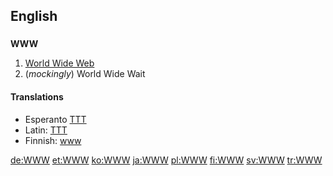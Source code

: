 ==English==
==={{initialism}}===
'''WWW'''

#[[World Wide Web]]
#(''mockingly'') World Wide Wait

====Translations====
* Esperanto [[TTT]]
* Latin: [[TTT]]
* Finnish: [[www]]

[[de:WWW]]
[[et:WWW]]
[[ko:WWW]]
[[ja:WWW]]
[[pl:WWW]]
[[fi:WWW]]
[[sv:WWW]]
[[tr:WWW]]